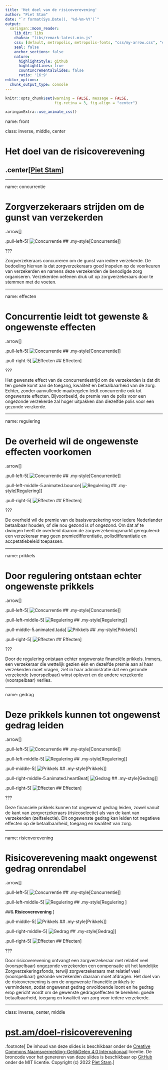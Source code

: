 ```yaml
---
title: 'Het doel van de risicoverevening'
author: "Piet Stam"
date: "`r format(Sys.Date(), '%d-%m-%Y')`"
output:
  xaringan::moon_reader:
    lib_dir: libs
    chakra: "libs/remark-latest.min.js"
    css: [default, metropolis, metropolis-fonts, "css/my-arrow.css", "css/my-style.css", "css/animate.css"]
    seal: false
    anchor_sections: false
    nature:
      highlightStyle: github
      highlightLines: true
      countIncrementalSlides: false
      ratio: '16:9'
editor_options: 
  chunk_output_type: console
---
```


```r
knitr::opts_chunk$set(warning = FALSE, message = FALSE, 
                      fig.retina = 3, fig.align = "center")
```

```r
xaringanExtra::use_animate_css()
```

name: front

class: inverse, middle, center

# Het doel van de risicoverevening

## .center[[Piet Stam](https://www.pietstam.nl)]

---

name: concurrentie

# Zorgverzekeraars strijden om de gunst van verzekerden

.arrow[]

.pull-left-5[
![Concurrentie](img/concurrentie.svg)
## .my-style[Concurrentie]
]

???

Zorgverzekeraars concurreren om de gunst van iedere verzekerde. De bedoeling hiervan is dat zorgverzekeraars goed inspelen op de voorkeuren van verzekerden en namens deze verzekerden de benodigde zorg organiseren. Verzekerden oefenen druk uit op zorgverzekeraars door te stemmen met de voeten.

---

name: effecten

# Concurrentie leidt tot gewenste & ongewenste effecten

.arrow[]

.pull-left-5[
![Concurrentie](img/concurrentie.svg)
## .my-style[Concurrentie]
]

.pull-right-5[
![Effecten](img/effecten.svg)
## Effecten
]

???

Het gewenste effect van de concurrentiestrijd om de verzekerden is dat dit ten goede komt aan de toegang, kwaliteit en betaalbaarheid van de zorg. Echter, zonder aanvullende maatregelen leidt concurrentie ook tot ongewenste effecten. Bijvoorbeeld, de premie van de polis voor een ongezonde verzekerde zal hoger uitpakken dan diezelfde polis voor een gezonde verzkerde.

---

name: regulering

# De overheid wil de ongewenste effecten voorkomen

.arrow[]

.pull-left-5[
![Concurrentie](img/concurrentie.svg)
## .my-style[Concurrentie]
]

.pull-left-middle-5.animated.bounce[
![Regulering](img/regulering.svg)
## .my-style[Regulering]
]

.pull-right-5[
![Effecten](img/effecten.svg)
## Effecten
]

???

De overheid wil de premie van de basisverzekering voor iedere Nederlander betaalbaar houden, of die nou gezond is of ongezond. Om dat af te dwingen heeft de overheid daarom de zorgverzekeringsmarkt gereguleerd: een verzekeraar mag geen premiedifferentiatie, polisdifferantiatie en accpetatiebeleid toepassen.

---

name: prikkels

# Door regulering ontstaan echter ongewenste prikkels

.arrow[]

.pull-left-5[
![Concurrentie](img/concurrentie.svg)
## .my-style[Concurrentie]
]

.pull-left-middle-5[
![Regulering](img/regulering.svg)
## .my-style[Regulering]
]

.pull-middle-5.animated.tada[
![Prikkels](img/prikkels.svg)
## .my-style[Prikkels]
]

.pull-right-5[
![Effecten](img/effecten.svg)
## Effecten
]

???

Door de regulering ontstaan echter ongewenste financiële prikkels. Immers, een verzekeraar die wettelijk gezien één en dezelfde premie aan al haar verzekerden moet vragen, ziet in haar administratie dat een gezonde verzekerde (voorspelbaar) winst oplevert en de andere verzekerde (voorspelbaar) verlies.

---

name: gedrag

# Deze prikkels kunnen tot ongewenst gedrag leiden

.arrow[]

.pull-left-5[
![Concurrentie](img/concurrentie.svg)
## .my-style[Concurrentie]
]

.pull-left-middle-5[
![Regulering](img/regulering.svg)
## .my-style[Regulering]
]

.pull-middle-5[
![Prikkels](img/prikkels.svg)
## .my-style[Prikkels]
]

.pull-right-middle-5.animated.heartBeat[
![Gedrag](img/gedrag.svg)
## .my-style[Gedrag]
]

.pull-right-5[
![Effecten](img/effecten.svg)
## Effecten
]

???

Deze financiele prikkels kunnen tot ongewenst gedrag leiden, zowel vanuit de kant van zorgverzekeraars (risicoselectie) als van de kant van verzekerden (zelfselectie). Dit ongewenste gedrag kan leiden tot negatieve effecten op de betaalbaarheid, toegang en kwaliteit van zorg.

---

name: risicoverevening

# Risicoverevening maakt ongewenst gedrag onrendabel

.arrow[]

.pull-left-5[
![Concurrentie](img/concurrentie.svg)
## .my-style[Concurrentie]
]

.pull-left-middle-5[
![Regulering](img/regulering.svg)
## .my-style[Regulering ]
 
##& **Risicoverevening**
]

.pull-middle-5[
![Prikkels](img/prikkels.svg)
## .my-style[Prikkels]
]

.pull-right-middle-5[
![Gedrag](img/gedrag.svg)
## .my-style[Gedrag]
]

.pull-right-5[
![Effecten](img/effecten.svg)
## Effecten
]

???

Door risicoverevening ontvangt een zorgverzekeraar met relatief veel (voorspelbaar) ongezonde verzekerden een compensatie uit het landelijke Zorgverzekeringsfonds, terwijl zorgverzekeraars met relatief veel (voorspelbaar) gezonde verzekerden daaraan moet afdragen. Het doel van de risicoverevening is om de ongewenste financiële prikkels te verminderen, zodat ongewenst gedrag onvoldoende loont en he gedrag erop gericht wordt om de gewenste gedragseffecten te bereiken: goede betaalbaarheid, toegang en kwaliteit van zorg voor iedere verzekerde. 

---
class: inverse, center, middle

# [pst.am/doel-risicoverevening](https://pst.am/doel-risicoverevening)

.footnote[
De inhoud van deze slides is beschikbaar onder de [Creative Commons Naamsvermelding-GelijkDelen 4.0 Internationaal](https://creativecommons.org/licenses/by-sa/4.0/) licentie. De broncode voor het genereren van deze slides is beschikbaar op [GitHub](https://pst.am/doel-risicoverevening) onder de MIT licentie. Copyright (c) 2022 [Piet Stam](https://www.pietstam.nl).
]
